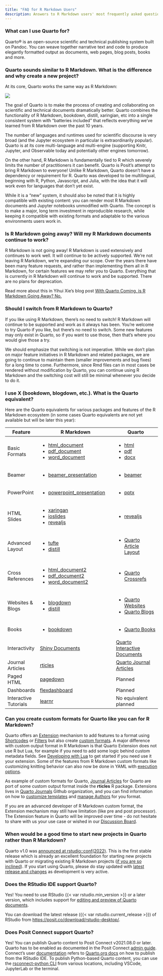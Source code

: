 ```yaml
---
title: "FAQ for R Markdown Users"
description: Answers to R Markdown users' most frequently asked questions about Quarto.
---
```


### What can I use Quarto for?

Quarto® is an open-source scientific and technical publishing system built on Pandoc. You can weave together narrative text and code to produce elegantly formatted output as documents, web pages, blog posts, books and more. 

### Quarto sounds similar to R Markdown. What is the difference and why create a new project?

At its core, Quarto works the same way as R Markdown: 

![](/docs/get-started/hello/images/rstudio-qmd-how-it-works.png){.preview-image fig-alt="How Quarto works: qmd to knitr to md to pandoc to multiple formats including pdf, HTML and Microsoft Word"}

The goal of Quarto is to make the process of creating and collaborating on scientific and technical documents dramatically better. Quarto combines the functionality of R Markdown, bookdown, distill, xaringian, etc into a single consistent system with "batteries included" that reflects everything we've learned from R Markdown over the past 10 years.

The number of languages and runtimes used for scientific discourse is very broad (and the Jupyter ecosystem in particular is extraordinarily popular). Quarto is at its core multi-language and multi-engine (supporting Knitr, Jupyter, and Observable today and potentially other engines tomorrow).

On the other hand, R Markdown is fundamentally tied to R which severely limits the number of practitioners it can benefit. Quarto is Posit's attempt to bring R Markdown to everyone! Unlike R Markdown, Quarto doesn't have a dependency or requirement for R. Quarto was developed to be multilingual, beginning with R, Python, Javascript, and Julia, with the idea that it will work even for languages that don't yet exist.

While it is a "new" system, it should also be noted that it is highly compatible with existing content: you can render most R Markdown documents and Jupyter notebooks unmodified with Quarto. The concept is to make a major, long term investment in reproducible research, while keeping it compatible with existing formats and adaptable to the various environments users work in.

### Is R Markdown going away? Will my R Markdown documents continue to work?

R Markdown is not going away! R Markdown is used extensively and continues to work well. It will continue to be actively supported. We're not leaving R Markdown, we're expanding our scope. Over the years there have been many feature requests, and rather than implementing them all in R Markdown, for certain features we may refer you to Quarto. Everything that is currently in R Markdown will continue to work and be supported. There are no plans for deprecation.

Read more about this in Yihui Xie's blog post [With Quarto Coming, is R Markdown Going Away? No.](https://yihui.org/en/2022/04/quarto-r-markdown/)

### Should I switch from R Markdown to Quarto?

If you like using R Markdown, there's no need to switch! R Markdown will continue to be supported and work as it always has been. You're welcome to try Quarto if you like, but there's no need to switch. Some new features may only exist in Quarto, so if you want to use those, then that's where you would give those a try.  

We should emphasize that switching is not imperative. While we don't plan on major feature initiatives in R Markdown and related packages, we are going to continue to maintain them (smaller improvements and bug fixes) for a long time to come. Furthermore, since Rmd files can in most cases be rendered without modification by Quarto, you can continue using R Markdown and the switching cost will still be minimal whenever you decide to do it. 

### I use X (bookdown, blogdown, etc.). What is the Quarto equivalent?

Here are the Quarto equivalents for various packages and features of the R Markdown ecosystem (in some cases Quarto equivalents are not yet available but will be later this year):

::: comparison
+-----------------------+----------------------------------------------------------------------------------------------------------+-------------------------------------------------------------------+
| Feature               | R Markdown                                                                                               | Quarto                                                            |
+=======================+==========================================================================================================+===================================================================+
| Basic Formats         | -   [html_document](https://pkgs.rstudio.com/rmarkdown/reference/html_document.html)                     | -   [html](/docs/output-formats/html-basics.qmd)                  |
|                       | -   [pdf_document](https://pkgs.rstudio.com/rmarkdown/reference/pdf_document.html)                       | -   [pdf](/docs/output-formats/pdf-basics.qmd)                    |
|                       | -   [word_document](https://pkgs.rstudio.com/rmarkdown/reference/word_document.html)                     | -   [docx](/docs/output-formats/ms-word.qmd)                      |
+-----------------------+----------------------------------------------------------------------------------------------------------+-------------------------------------------------------------------+
| Beamer                | -   [beamer_presentation](https://pkgs.rstudio.com/rmarkdown/reference/beamer_presentation.html)         | -   [beamer](/docs/presentations/beamer.qmd)                      |
+-----------------------+----------------------------------------------------------------------------------------------------------+-------------------------------------------------------------------+
| PowerPoint            | -   [powerpoint_presentation](https://pkgs.rstudio.com/rmarkdown/reference/powerpoint_presentation.html) | -   [pptx](/docs/presentations/powerpoint.qmd)                    |
+-----------------------+----------------------------------------------------------------------------------------------------------+-------------------------------------------------------------------+
| HTML Slides           | -   [xaringan](https://bookdown.org/yihui/rmarkdown/xaringan.html)                                       | -   [revealjs](/docs/presentations/revealjs/index.qmd)            |
|                       | -   [ioslides](https://bookdown.org/yihui/rmarkdown/ioslides-presentation.html)                          |                                                                   |
|                       | -   [revealjs](https://bookdown.org/yihui/rmarkdown/revealjs.html)                                       |                                                                   |
+-----------------------+----------------------------------------------------------------------------------------------------------+-------------------------------------------------------------------+
| Advanced Layout       | -   [tufte](https://bookdown.org/yihui/rmarkdown/tufte-handouts.html)                                    | -   [Quarto Article Layout](/docs/authoring/article-layout.qmd)   |
|                       | -   [distill](https://rstudio.github.io/distill/figures.html)                                            |                                                                   |
+-----------------------+----------------------------------------------------------------------------------------------------------+-------------------------------------------------------------------+
| Cross References      | -   [html_document2](https://bookdown.org/yihui/bookdown/a-single-document.html)                         | -   [Quarto Crossrefs](/docs/authoring/cross-references.qmd)      |
|                       | -   [pdf_document2](https://bookdown.org/yihui/bookdown/a-single-document.html)                          |                                                                   |
|                       | -   [word_document2](https://bookdown.org/yihui/bookdown/a-single-document.html)                         |                                                                   |
+-----------------------+----------------------------------------------------------------------------------------------------------+-------------------------------------------------------------------+
| Websites & Blogs      | -   [blogdown](https://pkgs.rstudio.com/blogdown/)                                                       | -   [Quarto Websites](/docs/websites/website-basics.qmd)          |
|                       | -   [distill](https://pkgs.rstudio.com/distill/)                                                         | -   [Quarto Blogs](/docs/websites/website-blog.qmd)               |
+-----------------------+----------------------------------------------------------------------------------------------------------+-------------------------------------------------------------------+
| Books                 | -   [bookdown](https://pkgs.rstudio.com/bookdown/)                                                       | -   [Quarto Books](/docs/books/book-basics.qmd)                   |
+-----------------------+----------------------------------------------------------------------------------------------------------+-------------------------------------------------------------------+
| Interactivity         | [Shiny Documents](https://bookdown.org/yihui/rmarkdown/shiny-documents.html)                             | [Quarto Interactive Documents](/docs/interactive/shiny/index.qmd) |
+-----------------------+----------------------------------------------------------------------------------------------------------+-------------------------------------------------------------------+
| Journal Articles      | [rticles](https://pkgs.rstudio.com/rticles/)                                                             | [Quarto Journal Articles](/docs/journals/index.qmd)               |
+-----------------------+----------------------------------------------------------------------------------------------------------+-------------------------------------------------------------------+
| Paged HTML            | [pagedown](https://github.com/rstudio/pagedown)                                                          | Planned                                                           |
+-----------------------+----------------------------------------------------------------------------------------------------------+-------------------------------------------------------------------+
| Dashboards            | [flexdashboard](https://pkgs.rstudio.com/flexdashboard/)                                                 | Planned                                                           |
+-----------------------+----------------------------------------------------------------------------------------------------------+-------------------------------------------------------------------+
| Interactive Tutorials | [learnr](https://pkgs.rstudio.com/learnr/)                                                               | No equivalent planned                                             |
+-----------------------+----------------------------------------------------------------------------------------------------------+-------------------------------------------------------------------+
:::

### Can you create custom formats for Quarto like you can for R Markdown?

Quarto offers an [Extension](/docs/extensions/index.qmd) mechanism to add features to a format using [Shortcodes](/docs/extensions/#using-shortcodes) or [Filters](/docs/extensions/#using-filters) but also create [custom formats](/docs/extensions/formats.qmd). A major difference with custom output format in R Markdown is that Quarto Extension does not use R but Lua, for example if you need to add some logic behind custom metadata fields. See [Developing with Lua](/docs/extensions/lua.qmd) to get started if you need use it your extension.
Some of the features from R Markdown custom formats like customizing knitting behavior can also now be done in YAML with [execution options](/docs/computations/execution-options.qmd#knitr-options).

As example of custom formats for Quarto, [Journal Articles](/docs/journals/index.qmd) for Quarto are port of some custom output format inside the **rticles** R package. Extensions lives in [Quarto Journals](https://github.com/quarto-journals/) Github organization, and you can find information on how to [customize templates](/docs/journals/templates.qmd) and [manage Authors](/docs/journals/authors.qmd) for you format. 

If you are an advanced developer of R Markdown custom format, the Extension mechanism may still have limitation (like pre and post processor). The Extension feature in Quarto will be improved over time - do not hesitate to share with us your use case or wished in our [Discussion Board](https://github.com/quarto-dev/quarto-cli/discussions).

### When would be a good time to start new projects in Quarto rather than R Markdown?

Quarto v1.0 was [announced at rstudio::conf(2022)](https://www.rstudio.com/blog/announcing-quarto-a-new-scientific-and-technical-publishing-system/). This is the first stable release which is already an excellent foundation for starting new projects with Quarto or migrating existing R Markdown projects ([if you are so inclined](/docs/faq/rmarkdown.qmd#is-r-markdown-going-away-will-my-r-markdown-documents-continue-to-work)). If you start using Quarto, please do stay updated with [latest release and changes](/docs/download/index.qmd) as development is very active. 

### Does the RStudio IDE support Quarto?

Yes! You need to use RStudio {{< var rstudio.min_version >}} or a later version, which includes support for [editing and preview of Quarto documents](/docs/tools/rstudio.qmd).

You can download the latest release ({{< var rstudio.current_release >}}) of RStudio from <https://posit.co/download/rstudio-desktop/>.

### Does Posit Connect support Quarto?

Yes! You can publish Quarto content to Posit Connect v2021.08.0 or later. Quarto has to be enabled as documented in the Posit Connect [admin guide](https://docs.rstudio.com/connect/admin/appendix/configuration/#Quarto). Connect's user [documentation](https://docs.rstudio.com/connect/user/quarto/) refers to [Quarto.org docs](/docs/publishing/index.qmd#rstudio-connect) on how to publish from the RStudio IDE. To publish Python-based Quarto content, you can use the [rsconnect-python CLI](https://docs.rstudio.com/rsconnect-python/) from various locations, including VSCode, JupyterLab or the terminal.
